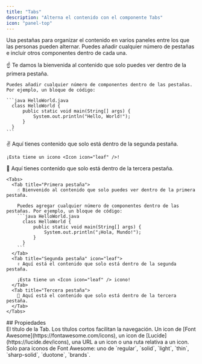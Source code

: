 ```yaml
---
title: "Tabs"
description: "Alterna el contenido con el componente Tabs"
icon: "panel-top"
---
```


Usa pestañas para organizar el contenido en varios paneles entre los que las personas pueden alternar. Puedes añadir cualquier número de pestañas e incluir otros componentes dentro de cada una.

<Tabs>
  <Tab title="Primera pestaña">
    ☝️ Te damos la bienvenida al contenido que solo puedes ver dentro de la primera pestaña.

    Puedes añadir cualquier número de componentes dentro de las pestañas. Por ejemplo, un bloque de código:

    ```java HelloWorld.java
      class HelloWorld {
          public static void main(String[] args) {
              System.out.println("Hello, World!");
          }
      }
    ```
  </Tab>

  <Tab title="Segunda pestaña" icon="leaf">
    ✌️ Aquí tienes contenido que solo está dentro de la segunda pestaña.

    ¡Esta tiene un icono <Icon icon="leaf" />!
  </Tab>

  <Tab title="Tercera pestaña">
    💪 Aquí tienes contenido que solo está dentro de la tercera pestaña.
  </Tab>
</Tabs>

````mdx Tabs example
<Tabs>
  <Tab title="Primera pestaña">
    ☝️ Bienvenido al contenido que solo puedes ver dentro de la primera pestaña.

    Puedes agregar cualquier número de componentes dentro de las pestañas. Por ejemplo, un bloque de código:
    ```java HelloWorld.java
      class HelloWorld {
          public static void main(String[] args) {
              System.out.println("¡Hola, Mundo!");
          }
      }
    ```
  </Tab>
  <Tab title="Segunda pestaña" icon="leaf">
    ✌️ Aquí está el contenido que solo está dentro de la segunda pestaña.

    ¡Esta tiene un <Icon icon="leaf" /> icono!
  </Tab>
  <Tab title="Tercera pestaña">
    💪 Aquí está el contenido que solo está dentro de la tercera pestaña.
  </Tab>
</Tabs>
````


<div id="properties">
  ## Propiedades
</div>

<ResponseField name="title" type="string" required>
  El título de la Tab. Los títulos cortos facilitan la navegación.
</ResponseField>

<ResponseField name="icon" type="string">
  Un icon de [Font Awesome](https://fontawesome.com/icons), un icon de [Lucide](https://lucide.dev/icons), una URL a un icon o una ruta relativa a un icon.
</ResponseField>

<ResponseField name="iconType" type="string">
  Solo para iconos de Font Awesome: uno de `regular`, `solid`, `light`, `thin`, `sharp-solid`, `duotone`, `brands`.
</ResponseField>
